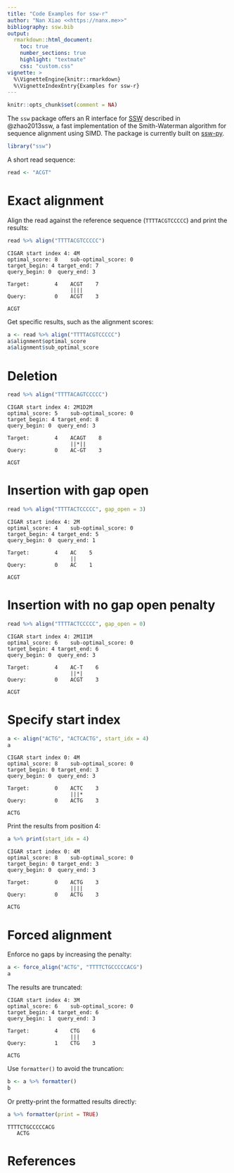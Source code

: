 ```yaml
---
title: "Code Examples for ssw-r"
author: "Nan Xiao <<https://nanx.me>>"
bibliography: ssw.bib
output:
  rmarkdown::html_document:
    toc: true
    number_sections: true
    highlight: "textmate"
    css: "custom.css"
vignette: >
  %\VignetteEngine{knitr::rmarkdown}
  %\VignetteIndexEntry{Examples for ssw-r}
---
```


```r
knitr::opts_chunk$set(comment = NA)
```

The `ssw` package offers an R interface for [SSW](https://github.com/mengyao/Complete-Striped-Smith-Waterman-Library) described in @zhao2013ssw, a fast implementation of the Smith-Waterman algorithm for sequence alignment using SIMD. The package is currently built on [ssw-py](https://github.com/Wyss/ssw-py).

```r
library("ssw")
```

A short read sequence:

```r
read <- "ACGT"
```

# Exact alignment

Align the read against the reference sequence (`TTTTACGTCCCCC`) and print the results:

```r
read %>% align("TTTTACGTCCCCC")
```

```
CIGAR start index 4: 4M
optimal_score: 8	sub-optimal_score: 0	
target_begin: 4	target_end: 7	
query_begin: 0	query_end: 3

Target:        4    ACGT    7
                    ||||
Query:         0    ACGT    3

ACGT
```

Get specific results, such as the alignment scores:

```r
a <- read %>% align("TTTTACGTCCCCC")
a$alignment$optimal_score
a$alignment$sub_optimal_score
```

# Deletion

```r
read %>% align("TTTTACAGTCCCCC")
```

```
CIGAR start index 4: 2M1D2M
optimal_score: 5	sub-optimal_score: 0	
target_begin: 4	target_end: 8	
query_begin: 0	query_end: 3

Target:        4    ACAGT    8
                    ||*||
Query:         0    AC-GT    3

ACGT
```

# Insertion with gap open

```r
read %>% align("TTTTACTCCCCC", gap_open = 3)
```

```
CIGAR start index 4: 2M
optimal_score: 4	sub-optimal_score: 0	
target_begin: 4	target_end: 5	
query_begin: 0	query_end: 1

Target:        4    AC    5
                    ||
Query:         0    AC    1

ACGT
```

# Insertion with no gap open penalty

```r
read %>% align("TTTTACTCCCCC", gap_open = 0)
```

```
CIGAR start index 4: 2M1I1M
optimal_score: 6	sub-optimal_score: 0	
target_begin: 4	target_end: 6	
query_begin: 0	query_end: 3

Target:        4    AC-T    6
                    ||*|
Query:         0    ACGT    3

ACGT
```

# Specify start index

```r
a <- align("ACTG", "ACTCACTG", start_idx = 4)
a
```

```
CIGAR start index 0: 4M
optimal_score: 8	sub-optimal_score: 0	
target_begin: 0	target_end: 3	
query_begin: 0	query_end: 3

Target:        0    ACTC    3
                    |||*
Query:         0    ACTG    3

ACTG
```

Print the results from position 4:

```r
a %>% print(start_idx = 4)
```

```
CIGAR start index 0: 4M
optimal_score: 8	sub-optimal_score: 0	
target_begin: 0	target_end: 3	
query_begin: 0	query_end: 3

Target:        0    ACTG    3
                    ||||
Query:         0    ACTG    3

ACTG
```

# Forced alignment

Enforce no gaps by increasing the penalty:

```r
a <- force_align("ACTG", "TTTTCTGCCCCCACG")
a
```

The results are truncated:

```
CIGAR start index 4: 3M
optimal_score: 6	sub-optimal_score: 0	
target_begin: 4	target_end: 6	
query_begin: 1	query_end: 3

Target:        4    CTG    6
                    |||
Query:         1    CTG    3

ACTG
```

Use `formatter()` to avoid the truncation:

```r
b <- a %>% formatter()
b
```

Or pretty-print the formatted results directly:

```r
a %>% formatter(print = TRUE)
```

```
TTTTCTGCCCCCACG
   ACTG
```

# References
